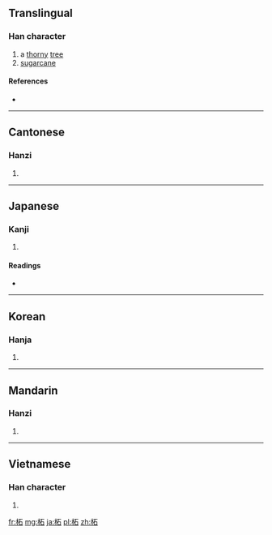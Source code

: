 ==Translingual==

===Han character===
{{Han char|rn=75|rad=木|as=05|sn=9|four=4196<sub>0</sub>|canj=木一口 (DMR)}}

# a [[thorny]] [[tree]]
# [[sugarcane]]

====References====
* {{Han ref|kx=0519.090|dkj=14626|dj=0907.070|hdz=21180.020|uh=67D8|ud=26584|bh=CF43|bd=53059}}

----

==Cantonese==

===Hanzi===
{{yue-hanzi|jyut=|y=je3}}

# {{defn|Cantonese|sort=木05}}

----

==Japanese==

===Kanji===
{{ja-kanji|grade=|rs=木05}}

# {{defn|Japanese|sort=木05}}

====Readings====
* {{ja-readings|on=[[しゃ]] (sha)|kun=[[やまぐわ]] (yamaguwa), [[つげ]] (tsuge), [[つみ]] (tsumi)}}

----

==Korean==

===Hanja===
{{ko-hanja|hangeul=자|eumhun=|rv=ja|mr=cha|y=ca}}

# {{defn|Korean|sort=木05}}

----

==Mandarin==

===Hanzi===
{{cmn-hanzi|pin=[[zhè]] ([[zhe4]])|wg=che<sup>4</sup>}}

# {{defn|Mandarin|sort=木05}}

----

==Vietnamese==

===Han character===
{{vi-hantu|[[chá]], [[rú]], [[giá]]|rs=木05}}

# {{defn|Vietnamese|sort=木05}}

[[fr:柘]]
[[mg:柘]]
[[ja:柘]]
[[pl:柘]]
[[zh:柘]]